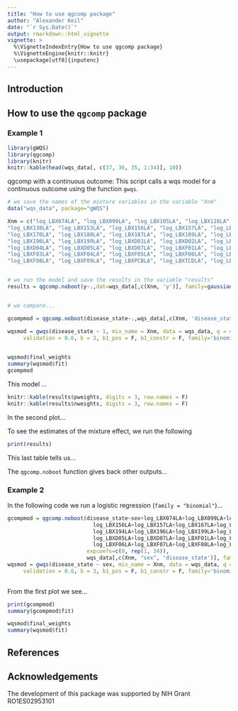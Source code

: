 ```yaml
---
title: "How to use qgcomp package"
author: "Alexander Keil"
date: "`r Sys.Date()`"
output: rmarkdown::html_vignette
vignette: >
  %\VignetteIndexEntry{How to use qgcomp package}
  %\VignetteEngine{knitr::knitr}
  \usepackage[utf8]{inputenc}
---
```


## Introduction

## How to use the `qgcomp` package

### Example 1


```r
library(gWQS)
library(qgcomp)
library(knitr)
knitr::kable(head(wqs_data[, c(37, 36, 35, 1:34)], 10))
```

qgcomp with a continuous outcome:
This script calls a wqs model for a continuous outcome using the function `gwqs`. 

```r

# we save the names of the mixture variables in the variable "Xnm"
data("wqs_data", package="gWQS")

Xnm = c("log_LBX074LA", "log_LBX099LA", "log_LBX105LA", "log_LBX118LA",
"log_LBX138LA", "log_LBX153LA", "log_LBX156LA", "log_LBX157LA", "log_LBX167LA",
"log_LBX170LA", "log_LBX180LA", "log_LBX187LA", "log_LBX189LA", "log_LBX194LA",
"log_LBX196LA", "log_LBX199LA", "log_LBXD01LA", "log_LBXD02LA", "log_LBXD03LA",
"log_LBXD04LA", "log_LBXD05LA", "log_LBXD07LA", "log_LBXF01LA", "log_LBXF02LA",
"log_LBXF03LA", "log_LBXF04LA", "log_LBXF05LA", "log_LBXF06LA", "log_LBXF07LA",
"log_LBXF08LA", "log_LBXF09LA", "log_LBXPCBLA", "log_LBXTCDLA", "log_LBXHXCLA")


# we run the model and save the results in the variable "results"
results = qgcomp.noboot(y~.,dat=wqs_data[,c(Xnm, 'y')], family=gaussian())


# we compare...

gcompmod = qgcomp.noboot(disease_state~.,wqs_data[,c(Xnm, 'disease_state')], family=binomial(), q=4)

wqsmod = gwqs(disease_state ~ 1, mix_name = Xnm, data = wqs_data, q = 4, 
     validation = 0.6, b = 3, b1_pos = F, b1_constr = F, family='binomial', seed=125)
     

wqsmod$final_weights
summary(wqsmod$fit)
gcompmod


```

This model ...


```r
knitr::kable(results$pweights, digits = 3, row.names = F)
knitr::kable(results$nweights, digits = 3, row.names = F)
```

In the second plot...

To see the estimates of the mixture effect, we run the following

```r
print(results)
```

This last table tells us...  




The `qgcomp.noboot` function gives back other outputs...

### Example 2

In the following code we run a logistic regression (`family = "binomial"`)...

```r

gcompmod = qgcomp.noboot(disease_state~sex+log_LBX074LA+log_LBX099LA+log_LBX105LA+log_LBX118LA+log_LBX138LA+log_LBX153LA+
                           log_LBX156LA+log_LBX157LA+log_LBX167LA+log_LBX170LA+log_LBX180LA+log_LBX187LA+log_LBX189LA+
                           log_LBX194LA+log_LBX196LA+log_LBX199LA+log_LBXD01LA+log_LBXD02LA+log_LBXD03LA+log_LBXD04LA+
                           log_LBXD05LA+log_LBXD07LA+log_LBXF01LA+log_LBXF02LA+log_LBXF03LA+log_LBXF04LA+log_LBXF05LA+
                           log_LBXF06LA+log_LBXF07LA+log_LBXF08LA+log_LBXF09LA+log_LBXPCBLA+log_LBXTCDLA+log_LBXHXCLA,
                         expcoefs=c(0, rep(1, 34)),
                         wqs_data[,c(Xnm, "sex", 'disease_state')], family=binomial(), q=4)
wqsmod = gwqs(disease_state ~ sex, mix_name = Xnm, data = wqs_data, q = 4, 
     validation = 0.6, b = 3, b1_pos = F, b1_constr = F, family='binomial', seed=125)
     

```

From the first plot we see...

```r
print(gcompmod)
summary(gcompmod$fit)
```

```r
wqsmod$final_weights
summary(wqsmod$fit)

```


## References


## Acknowledgements

The development of this package was supported by NIH Grant RO1ES02953101
